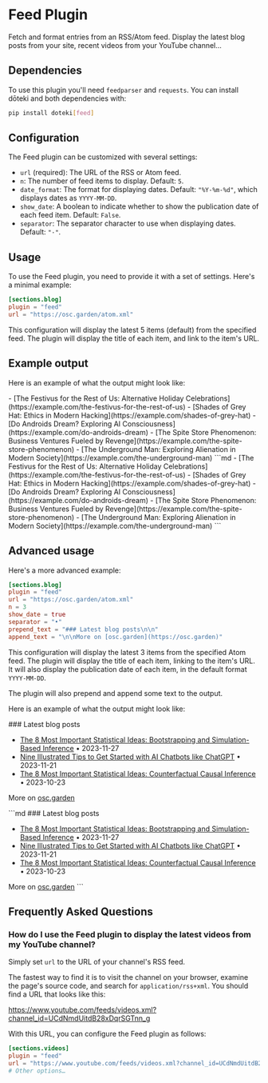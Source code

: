 # Feed Plugin

Fetch and format entries from an RSS/Atom feed. Display the latest blog posts from your site, recent videos from your YouTube channel…

## Dependencies

To use this plugin you'll need `feedparser` and `requests`. You can install dōteki and both dependencies with:

```bash
pip install doteki[feed]
```

## Configuration

The Feed plugin can be customized with several settings:

- `url` (required): The URL of the RSS or Atom feed.
- `n`: The number of feed items to display. Default: `5`.
- `date_format`: The format for displaying dates. Default: `"%Y-%m-%d"`, which displays dates as `YYYY-MM-DD`.
- `show_date`: A boolean to indicate whether to show the publication date of each feed item. Default: `False`.
- `separator`: The separator character to use when displaying dates. Default: `"·"`.

## Usage

To use the Feed plugin, you need to provide it with a set of settings. Here's a minimal example:

```toml title="doteki.toml"
[sections.blog]
plugin = "feed"
url = "https://osc.garden/atom.xml"
```

This configuration will display the latest 5 items (default) from the specified feed. The plugin will display the title of each item, and link to the item's URL.

## Example output

Here is an example of what the output might look like:


<Tabs groupId="output-type">
  <TabItem value="Rendered Markdown" label="Rendered Markdown" default>
    - [The Festivus for the Rest of Us: Alternative Holiday Celebrations](https://example.com/the-festivus-for-the-rest-of-us)
    - [Shades of Grey Hat: Ethics in Modern Hacking](https://example.com/shades-of-grey-hat)
    - [Do Androids Dream? Exploring AI Consciousness](https://example.com/do-androids-dream)
    - [The Spite Store Phenomenon: Business Ventures Fueled by Revenge](https://example.com/the-spite-store-phenomenon)
    - [The Underground Man: Exploring Alienation in Modern Society](https://example.com/the-underground-man)

  </TabItem>
  <TabItem value="Raw output" label="Raw output">
    ```md
    - [The Festivus for the Rest of Us: Alternative Holiday Celebrations](https://example.com/the-festivus-for-the-rest-of-us)
    - [Shades of Grey Hat: Ethics in Modern Hacking](https://example.com/shades-of-grey-hat)
    - [Do Androids Dream? Exploring AI Consciousness](https://example.com/do-androids-dream)
    - [The Spite Store Phenomenon: Business Ventures Fueled by Revenge](https://example.com/the-spite-store-phenomenon)
    - [The Underground Man: Exploring Alienation in Modern Society](https://example.com/the-underground-man)
    ```
  </TabItem>
</Tabs>

## Advanced usage

Here's a more advanced example:

```toml title="doteki.toml"
[sections.blog]
plugin = "feed"
url = "https://osc.garden/atom.xml"
n = 3
show_date = true
separator = "•"
prepend_text = "### Latest blog posts\n\n"
append_text = "\n\nMore on [osc.garden](https://osc.garden)"
```

This configuration will display the latest 3 items from the specified Atom feed. The plugin will display the title of each item, linking to the item's URL. It will also display the publication date of each item, in the default format `YYYY-MM-DD`.

The plugin will also prepend and append some text to the output.

Here is an example of what the output might look like:

<Tabs groupId="output-type">
  <TabItem value="Rendered Markdown" label="Rendered Markdown" default>
### Latest blog posts

- [The 8 Most Important Statistical Ideas: Bootstrapping and Simulation-Based Inference](https://osc.garden/blog/bootstrapping-and-simulation-based-inference/) • 2023-11-27
- [Nine Illustrated Tips to Get Started with AI Chatbots like ChatGPT](https://osc.garden/blog/beginners-guide-to-ai-chatbots/) • 2023-11-21
- [The 8 Most Important Statistical Ideas: Counterfactual Causal Inference](https://osc.garden/blog/counterfactual-causal-inference/) • 2023-10-23

More on [osc.garden](https://osc.garden)

  </TabItem>
  <TabItem value="Raw output" label="Raw output">
    ```md
### Latest blog posts

- [The 8 Most Important Statistical Ideas: Bootstrapping and Simulation-Based Inference](https://osc.garden/blog/bootstrapping-and-simulation-based-inference/) • 2023-11-27
- [Nine Illustrated Tips to Get Started with AI Chatbots like ChatGPT](https://osc.garden/blog/beginners-guide-to-ai-chatbots/) • 2023-11-21
- [The 8 Most Important Statistical Ideas: Counterfactual Causal Inference](https://osc.garden/blog/counterfactual-causal-inference/) • 2023-10-23

More on [osc.garden](https://osc.garden)
    ```
</TabItem>
</Tabs>

## Frequently Asked Questions

### How do I use the Feed plugin to display the latest videos from my YouTube channel?

Simply set `url` to the URL of your channel's RSS feed.

The fastest way to find it is to visit the channel on your browser, examine the page's source code, and search for `application/rss+xml`. You should find a URL that looks like this:

https://www.youtube.com/feeds/videos.xml?channel_id=UCdNmdUitdB28xDqrSGTnn_g

With this URL, you can configure the Feed plugin as follows:

```toml title="doteki.toml"
[sections.videos]
plugin = "feed"
url = "https://www.youtube.com/feeds/videos.xml?channel_id=UCdNmdUitdB28xDqrSGTnn_g"
# Other options…
```
